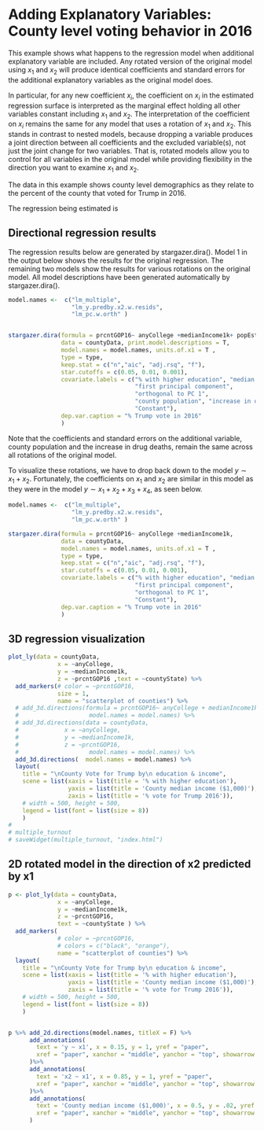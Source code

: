 
# Adding Explanatory Variables: County level voting behavior in 2016

This example shows what happens to the regression model when additional explanatory variable are included. Any rotated version of the original model using $x_1$ and $x_2$ will produce identical coefficients and standard errors for the additional explanatory variables as the original model does. 

In particular, for any new coefficient $x_i$, the coefficient on $x_i$ in the estimated regression surface is interpreted as the marginal effect holding all other variables constant including $x_1$ and $x_2$. The interpretation of the coefficient on $x_i$ remains the same for any model that uses a rotation of $x_1$ and $x_2$. This stands in contrast to nested models, because dropping a variable produces a joint direction between all coefficients and the excluded variable(s), not just the joint change for two variables.  That is, rotated models allow you to control for all variables in the original model while providing flexibility in the direction you want to examine $x_1$ and $x_2$. 

The data in this example shows county level demographics as they relate to the percent of the county that voted for Trump in 2016.

The regression being estimated is  

\begin{align*}
\text{estimated % voting for Trump} = \beta_1 * \text{% with higher education}+ \beta_2 * \text{median income} + \beta_0 
\end{align*}

## Directional regression results

The regression results below are generated by stargazer.dira(). Model 1 in the output below shows the results for the original regression. The remaining two models show the results for various rotations on the original model. All model descriptions have been generated automatically by stargazer.dira(). 

```r
model.names <-  c("lm_multiple",
                  "lm_y.predby.x2.w.resids", 
                  "lm_pc.w.orth" )


stargazer.dira(formula = prcntGOP16~ anyCollege +medianIncome1k+ popEstimate16 + drugChg1980to2014, 
               data = countyData, print.model.descriptions = T,
               model.names = model.names, units.of.x1 = T , 
               type = type, 
               keep.stat = c("n","aic", "adj.rsq", "f"),
               star.cutoffs = c(0.05, 0.01, 0.001),
               covariate.labels = c("% with higher education", "median income ($1,000s)", "residuals of % with higher education",
                                    "first principal component",
                                    "orthogonal to PC 1", 
                                    "county population", "increase in drug deaths, 1980-2014",
                                    "Constant"),
               dep.var.caption = "% Trump vote in 2016"
               )
```

Note that the coefficients and standard errors on the additional variable, county population and the increase in drug deaths, remain the same across all rotations of the original model. 

To visualize these rotations, we have to drop back down to the model $y \sim x_1 + x_2$. Fortunately, the coefficients on $x_1$ and $x_2$ are similar in this model as they were in the model $y \sim x_1 + x_2 + x_3 + x_4$, as seen below. 

```r
model.names <-  c("lm_multiple",
                  "lm_y.predby.x2.w.resids", 
                  "lm_pc.w.orth" )

stargazer.dira(formula = prcntGOP16~ anyCollege +medianIncome1k, 
               data = countyData,
               model.names = model.names, units.of.x1 = T , 
               type = type, 
               keep.stat = c("n","aic", "adj.rsq", "f"),
               star.cutoffs = c(0.05, 0.01, 0.001),
               covariate.labels = c("% with higher education", "median income ($1,000s)", "residuals of % with higher education",
                                    "first principal component",
                                    "orthogonal to PC 1", 
                                    "Constant"),
               dep.var.caption = "% Trump vote in 2016"
               )
```

## 3D regression visualization

```r
plot_ly(data = countyData, 
              x = ~anyCollege,
              y = ~medianIncome1k,
              z = ~prcntGOP16 ,text = ~countyState) %>%
  add_markers(# color = ~prcntGOP16,
              size = 1, 
              name = "scatterplot of counties") %>% 
  # add_3d.directions(formula = prcntGOP16~ anyCollege + medianIncome1k, data = countyData,
  #                    model.names = model.names) %>%
  # add_3d.directions(data = countyData, 
  #             x = ~anyCollege,
  #             y = ~medianIncome1k,
  #             z = ~prcntGOP16,
  #                    model.names = model.names) %>%
  add_3d.directions(  model.names = model.names) %>%
  layout( 
    title = "\nCounty Vote for Trump by\n education & income",
    scene = list(xaxis = list(title = '% with higher education'),
                 yaxis = list(title = 'County median income ($1,000)'),
                 zaxis = list(title = '% vote for Trump 2016')),
    # width = 500, height = 500,
    legend = list(font = list(size = 8))
    )
# 
# multiple_turnout
# saveWidget(multiple_turnout, "index.html")
```

## 2D rotated model in the direction of x2 predicted by x1

```r
p <- plot_ly(data = countyData, 
              x = ~anyCollege,
              y = ~medianIncome1k,
              z = ~prcntGOP16,
              text = ~countyState ) %>%
  add_markers(
              # color = ~prcntGOP16,
              # colors = c("black", "orange"),
              name = "scatterplot of counties") %>%
  layout( 
    title = "\nCounty Vote for Trump by\n education & income",
    scene = list(xaxis = list(title = '% with higher education'),
                 yaxis = list(title = 'County median income ($1,000)'),
                 zaxis = list(title = '% vote for Trump 2016')),
    # width = 500, height = 500,
    legend = list(font = list(size = 8))
    )


p %>% add_2d.directions(model.names, titleX = F) %>%
      add_annotations(
        text = 'y ~ x1', x = 0.15, y = 1, yref = "paper",
        xref = "paper", xanchor = "middle", yanchor = "top", showarrow = FALSE, font = list(size = 15)
      )%>%
      add_annotations(
        text = 'x2 ~ x1', x = 0.85, y = 1, yref = "paper",
        xref = "paper", xanchor = "middle", yanchor = "top", showarrow = FALSE, font = list(size = 15)
      )%>%
      add_annotations(
        text = 'County median income ($1,000)', x = 0.5, y = .02, yref = "paper",
        xref = "paper", xanchor = "middle", yanchor = "top", showarrow = FALSE, font = list(size = 15)
      )

```
